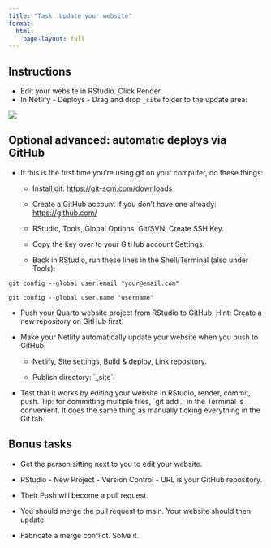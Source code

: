 ```yaml
---
title: "Task: Update your website"
format: 
  html:
    page-layout: full
---
```


## Instructions

-   Edit your website in RStudio. Click Render.
-   In Netlify - Deploys - Drag and drop `_site` folder to the update area:

![](images/netlify_update.png){fig-alt="Netlify site - Deploy - Drag and drop output folder to update site"}

## Optional advanced: automatic deploys via GitHub

-   If this is the first time you're using git on your computer, do these things:

    -   Install git: [https://git-scm.com/downloads](https://git-scm.com/downloads){target="_blank"}

    -   Create a GitHub account if you don't have one already: [https://github.com/](https://github.com/){target="_blank"}

    -   RStudio, Tools, Global Options, Git/SVN, Create SSH Key.

    -   Copy the key over to your GitHub account Settings.

    -   Back in RStudio, run these lines in the Shell/Terminal (also under Tools):

`git config --global user.email "your@email.com"`

`git config --global user.name "username"`

-   Push your Quarto website project from RStudio to GitHub. Hint: Create a new repository on GitHub first.

-   Make your Netlify automatically update your website when you push to GitHub.

    -   Netlify, Site settings, Build & deploy, Link repository.

    -   Publish directory: \`\_site\`.

-   Test that it works by editing your website in RStudio, render, commit, push. Tip: for committing multiple files, \`git add .\` in the Terminal is convenient. It does the same thing as manually ticking everything in the Git tab.

## Bonus tasks

-   Get the person sitting next to you to edit your website.

-   RStudio - New Project - Version Control - URL is your GitHub repository.

-   Their Push will become a pull request.

-   You should merge the pull request to main. Your website should then update.

-   Fabricate a merge conflict. Solve it.
